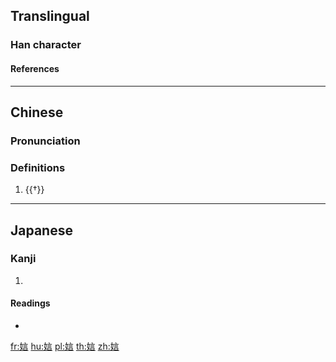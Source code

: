 {{character info/new}}
==Translingual==

===Han character===
{{Han char|rn=38|rad=女|as=07|sn=10|four=40461|canj=VYMR|ids=⿰女言}}

====References====
{{Han ref|kx=0263.220|dkj=06342|hdz=21053.110|uh=5A2E}}

----

==Chinese==
{{zh-forms}}

===Pronunciation===
{{zh-pron
|m=yán
|c=jin4
|cat=pn
}}

===Definitions===
{{zh-hanzi}}

# {{†}} {{n-g|Used in female names.}}

----

==Japanese==

===Kanji===
{{ja-kanji|grade=|rs=女07}}

# {{defn|lang=ja|sort=女07}}

====Readings====
* {{ja-readings|on=[[でん]] (den)|kun=}}

[[fr:娮]]
[[hu:娮]]
[[pl:娮]]
[[th:娮]]
[[zh:娮]]